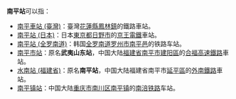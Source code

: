 '''南平站'''可以指：
*[[南平車站_(臺灣)|南平車站 (臺灣)]]：臺灣[[花蓮縣|花蓮縣]][[鳳林鎮_(臺灣)|鳳林鎮]]的鐵路車站。
*[[南平站_(日本)|南平站 (日本)]]：日本[[東京都|東京都]][[日野市|日野市]]的[[京王電鐵|京王電鐵]]車站。
*[[南平站_(全罗南道)|南平站 (全罗南道)]]：韩国[[全罗南道|全罗南道]][[罗州市|罗州市]][[南平邑|南平邑]]的铁路车站。
*[[南平市站|南平市站]]：原名'''武夷山东站'''，中国大陆[[福建省|福建省]][[南平市|南平市]][[建阳區|建阳區]]的[[合福高速鐵路|合福高速鐵路]]車站。
*[[水南站_(福建省)|水南站 (福建省)]]：原名'''南平站'''，中国大陆福建省南平市[[延平區|延平區]]的[[外南鐵路|外南鐵路]]車站。
*[[南平镇站|南平镇站]]：中国大陆[[重庆市|重庆市]][[南川区|南川区]][[南平镇_(重庆市)|南平镇]]的[[南涪铁路|南涪铁路]]车站。

{{disambig|Cat=三字車站名消歧義}}